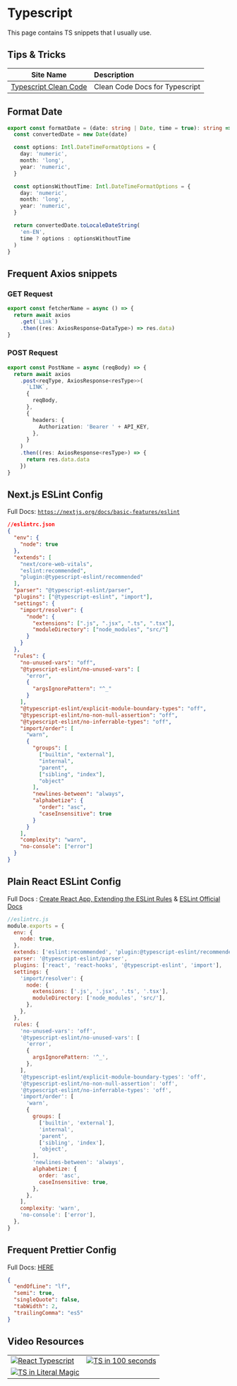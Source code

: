 
# Typescript

<Callout>This page contains TS snippets that I usually use.</Callout>

## Tips & Tricks

| Site Name                                                                  | Description                    |
| -------------------------------------------------------------------------- | :----------------------------- |
| [Typescript Clean Code](https://github.com/labs42io/clean-code-typescript) | Clean Code Docs for Typescript |

## Format Date

```ts
export const formatDate = (date: string | Date, time = true): string => {
  const convertedDate = new Date(date)

  const options: Intl.DateTimeFormatOptions = {
    day: 'numeric',
    month: 'long',
    year: 'numeric',
  }

  const optionsWithoutTime: Intl.DateTimeFormatOptions = {
    day: 'numeric',
    month: 'long',
    year: 'numeric',
  }

  return convertedDate.toLocaleDateString(
    'en-EN',
    time ? options : optionsWithoutTime
  )
}
```

## Frequent Axios snippets

### GET Request

```ts
export const fetcherName = async () => {
  return await axios
    .get(`Link`)
    .then((res: AxiosResponse<DataType>) => res.data)
}
```

### POST Request

```ts
export const PostName = async (reqBody) => {
  return await axios
    .post<reqType, AxiosResponse<resType>>(
      `LINK`,
      {
        reqBody,
      },
      {
        headers: {
          Authorization: 'Bearer ' + API_KEY,
        },
      }
    )
    .then((res: AxiosResponse<resType>) => {
      return res.data.data
    })
}
```

## Next.js ESLint Config

Full Docs: [`https://nextjs.org/docs/basic-features/eslint`](https://nextjs.org/docs/basic-features/eslint)

```json
//eslintrc.json
{
  "env": {
    "node": true
  },
  "extends": [
    "next/core-web-vitals",
    "eslint:recommended",
    "plugin:@typescript-eslint/recommended"
  ],
  "parser": "@typescript-eslint/parser",
  "plugins": ["@typescript-eslint", "import"],
  "settings": {
    "import/resolver": {
      "node": {
        "extensions": [".js", ".jsx", ".ts", ".tsx"],
        "moduleDirectory": ["node_modules", "src/"]
      }
    }
  },
  "rules": {
    "no-unused-vars": "off",
    "@typescript-eslint/no-unused-vars": [
      "error",
      {
        "argsIgnorePattern": "^_"
      }
    ],
    "@typescript-eslint/explicit-module-boundary-types": "off",
    "@typescript-eslint/no-non-null-assertion": "off",
    "@typescript-eslint/no-inferrable-types": "off",
    "import/order": [
      "warn",
      {
        "groups": [
          ["builtin", "external"],
          "internal",
          "parent",
          ["sibling", "index"],
          "object"
        ],
        "newlines-between": "always",
        "alphabetize": {
          "order": "asc",
          "caseInsensitive": true
        }
      }
    ],
    "complexity": "warn",
    "no-console": ["error"]
  }
}
```

## Plain React ESLint Config

Full Docs : [Create React App, Extending the ESLint Rules](https://create-react-app.dev/docs/setting-up-your-editor/#extending-or-replacing-the-default-eslint-config) & [ESLint Official Docs](https://eslint.org/docs/user-guide/getting-started)

```js
//eslintrc.js
module.exports = {
  env: {
    node: true,
  },
  extends: ['eslint:recommended', 'plugin:@typescript-eslint/recommended'],
  parser: '@typescript-eslint/parser',
  plugins: ['react', 'react-hooks', '@typescript-eslint', 'import'],
  settings: {
    'import/resolver': {
      node: {
        extensions: ['.js', '.jsx', '.ts', '.tsx'],
        moduleDirectory: ['node_modules', 'src/'],
      },
    },
  },
  rules: {
    'no-unused-vars': 'off',
    '@typescript-eslint/no-unused-vars': [
      'error',
      {
        argsIgnorePattern: '^_',
      },
    ],
    '@typescript-eslint/explicit-module-boundary-types': 'off',
    '@typescript-eslint/no-non-null-assertion': 'off',
    '@typescript-eslint/no-inferrable-types': 'off',
    'import/order': [
      'warn',
      {
        groups: [
          ['builtin', 'external'],
          'internal',
          'parent',
          ['sibling', 'index'],
          'object',
        ],
        'newlines-between': 'always',
        alphabetize: {
          order: 'asc',
          caseInsensitive: true,
        },
      },
    ],
    complexity: 'warn',
    'no-console': ['error'],
  },
}
```

## Frequent Prettier Config

Full Docs: [HERE](https://www.npmjs.com/package/prettier)

```json
{
  "endOfLine": "lf",
  "semi": true,
  "singleQuote": false,
  "tabWidth": 2,
  "trailingComma": "es5"
}
```

## Video Resources

|                                                                                                                         |                                                                                                                       |
| ----------------------------------------------------------------------------------------------------------------------- | :-------------------------------------------------------------------------------------------------------------------: |
| [![React Typescript](http://i3.ytimg.com/vi/ydkQlJhodio/hqdefault.jpg)](https://www.youtube.com/watch?v=ydkQlJhodio)    | [![TS in 100 seconds](http://i3.ytimg.com/vi/zQnBQ4tB3ZA/hqdefault.jpg)](https://www.youtube.com/watch?v=zQnBQ4tB3ZA) |
| [![TS in Literal Magic](http://i3.ytimg.com/vi/5JqzCjg4YRU/hqdefault.jpg)](https://www.youtube.com/watch?v=5JqzCjg4YRU) |                                                                                                                       |
